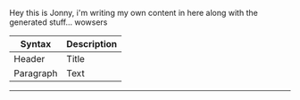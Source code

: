 Hey this is Jonny, i'm writing my own content in here along with the generated stuff... wowsers

| Syntax    | Description |
| --------- | ----------- |
| Header    | Title       |
| Paragraph | Text        |

---
